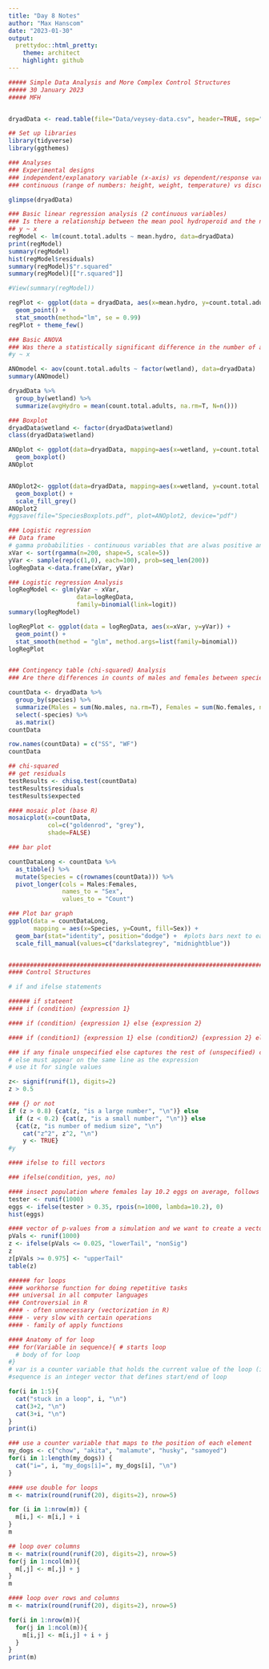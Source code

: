 ```yaml
---
title: "Day 8 Notes"
author: "Max Hanscom"
date: "2023-01-30"
output:
  prettydoc::html_pretty:
    theme: architect
    highlight: github
---
```

```r
##### Simple Data Analysis and More Complex Control Structures
##### 30 January 2023
##### MFH


dryadData <- read.table(file="Data/veysey-data.csv", header=TRUE, sep=",")

## Set up libraries
library(tidyverse)
library(ggthemes)

### Analyses
### Experimental designs
### independent/explanatory variable (x-axis) vs dependent/response variable (y-axis)
### continuous (range of numbers: height, weight, temperature) vs discrete/categorical variables (categories: species, treatments, site)

glimpse(dryadData)

### Basic linear regression analysis (2 continuous variables)
### Is there a relationship between the mean pool hydroperoid and the number of breeding frigs caught?
## y ~ x
regModel <- lm(count.total.adults ~ mean.hydro, data=dryadData)
print(regModel)
summary(regModel)
hist(regModel$residuals)
summary(regModel)$"r.squared"
summary(regModel)[["r.squared"]]

#View(summary(regModel))

regPlot <- ggplot(data = dryadData, aes(x=mean.hydro, y=count.total.adults)) + 
  geom_point() + 
  stat_smooth(method="lm", se = 0.99)
regPlot + theme_few()

### Basic ANOVA
### Was there a statistically significant difference in the number of adults among wetlands?
#y ~ x

ANOmodel <- aov(count.total.adults ~ factor(wetland), data=dryadData)
summary(ANOmodel)

dryadData %>% 
  group_by(wetland) %>% 
  summarize(avgHydro = mean(count.total.adults, na.rm=T, N=n()))

### Boxplot
dryadData$wetland <- factor(dryadData$wetland)
class(dryadData$wetland)

ANOplot <- ggplot(data=dryadData, mapping=aes(x=wetland, y=count.total.adults)) + 
  geom_boxplot()
ANOplot


ANOplot2<- ggplot(data=dryadData, mapping=aes(x=wetland, y=count.total.adults, fill=species)) + 
  geom_boxplot() + 
  scale_fill_grey()
ANOplot2
#ggsave(file="SpeciesBoxplots.pdf", plot=ANOplot2, device="pdf")

### Logistic regression
## Data frame
# gamma probabilities - continuous variables that are alwas positive and a skewed distribution
xVar <- sort(rgamma(n=200, shape=5, scale=5))
yVar <- sample(rep(c(1,0), each=100), prob=seq_len(200))
logRegData <-data.frame(xVar, yVar)

### Logistic regression Analysis
logRegModel <- glm(yVar ~ xVar, 
                   data=logRegData,
                   family=binomial(link=logit))
summary(logRegModel)

logRegPlot <- ggplot(data = logRegData, aes(x=xVar, y=yVar)) + 
  geom_point() + 
  stat_smooth(method = "glm", method.args=list(family=binomial))
logRegPlot


### Contingency table (chi-squared) Analysis
### Are there differences in counts of males and females between species

countData <- dryadData %>% 
  group_by(species) %>% 
  summarize(Males = sum(No.males, na.rm=T), Females = sum(No.females, na.rm=T)) %>% 
  select(-species) %>% 
  as.matrix()
countData

row.names(countData) = c("SS", "WF")
countData

## chi-squared
## get residuals
testResults <- chisq.test(countData)
testResults$residuals
testResults$expected

#### mosaic plot (base R)
mosaicplot(x=countData, 
           col=c("goldenrod", "grey"), 
           shade=FALSE)

### bar plot

countDataLong <- countData %>% 
  as_tibble() %>%
  mutate(Species = c(rownames(countData))) %>% 
  pivot_longer(cols = Males:Females,
               names_to = "Sex", 
               values_to = "Count")

### Plot bar graph
ggplot(data = countDataLong, 
       mapping = aes(x=Species, y=Count, fill=Sex)) + 
  geom_bar(stat="identity", position="dodge") +  #plots bars next to each other
  scale_fill_manual(values=c("darkslategrey", "midnightblue"))


#############################################################################
#### Control Structures 

# if and ifelse statements

###### if stateent
#### if (condition) {expression 1}

#### if (condition) {expression 1} else {expression 2}

#### if (condition1) {expression 1} else (condition2) {expression 2} else {expression 3}

### if any finale unspecified else captures the rest of (unspecified) conditions
# else must appear on the same line as the expression
# use it for single values

z<- signif(runif(1), digits=2)
z > 0.5

### {} or not
if (z > 0.8) {cat(z, "is a large number", "\n")} else 
  if (z < 0.2) {cat(z, "is a small number", "\n")} else 
  {cat(z, "is number of medium size", "\n")  
    cat("z^2", z^2, "\n") 
    y <- TRUE}
#y

#### ifelse to fill vectors

### ifelse(condition, yes, no)

#### insect population where females lay 10.2 eggs on average, follows Poisson distribution (discrete probability distribution showing the likely number of times an event will occur). 35% parasitism where no eggs are laid.  Let's make a distribution for 1000 individuals
tester <- runif(1000)
eggs <- ifelse(tester > 0.35, rpois(n=1000, lambda=10.2), 0)
hist(eggs)

#### vector of p-values from a simulation and we want to create a vector to highlight the significant ones for plotting
pVals <- runif(1000)
z <- ifelse(pVals <= 0.025, "lowerTail", "nonSig")
z
z[pVals >= 0.975] <- "upperTail"
table(z)

###### for loops
#### workhorse function for doing repetitive tasks
### universal in all computer languages
### Controversial in R
#### - often unnecessary (vectorization in R)
#### - very slow with certain operations
#### - family of apply functions

#### Anatomy of for loop
### for(Variable in sequence){ # starts loop
  # body of for loop
#}
# var is a counter variable that holds the current value of the loop (i, j, k)
#sequence is an integer vector that defines start/end of loop

for(i in 1:5){
  cat("stuck in a loop", i, "\n")
  cat(3+2, "\n")
  cat(3+i, "\n")
}
print(i)

### use a counter variable that maps to the position of each element
my_dogs <- c("chow", "akita", "malamute", "husky", "samoyed")
for(i in 1:length(my_dogs)) {
  cat("i=", i, "my_dogs[i]=", my_dogs[i], "\n")
}

#### use double for loops
m <- matrix(round(runif(20), digits=2), nrow=5)

for (i in 1:nrow(m)) {
  m[i,] <- m[i,] + i
}
m

## loop over columns
m <- matrix(round(runif(20), digits=2), nrow=5)
for(j in 1:ncol(m)){
  m[,j] <- m[,j] + j
}
m

#### loop over rows and columns
m <- matrix(round(runif(20), digits=2), nrow=5)

for(i in 1:nrow(m)){
  for(j in 1:ncol(m)){
    m[i,j] <- m[i,j] + i + j
  }
}
print(m)


```

